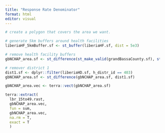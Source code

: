 ```yaml
---
title: "Response Rate Denominator"
format: html
editor: visual
---
```



```r

# create a polygon that covers the area we want.

# generate 5km buffers around health facilities
liberiaHF_5kmBuffer.sf <- st_buffer(liberiaHF.sf, dist = 5e3)

# remove health facility buffers
gbNCHAP_area.sf <- st_difference(st_make_valid(grandBassaCounty.sf), st_union(liberiaHF_5kmBuffer.sf))

# remover district 1
dist1.sf <- dplyr::filter(liberiaHD.sf, h_distr_id == 403)
gbNCHAP_area.sf <- st_difference(gbNCHAP_area.sf, dist1.sf)

gbNCHAP_area.vec <- terra::vect(gbNCHAP_area.sf)

terra::extract(
  lbr_15to49.rast,
  gbNCHAP_area.vec, 
  fun = sum, 
  gbNCHAP_area.vec, 
  na.rm = T, 
  exact = T
  )


```

